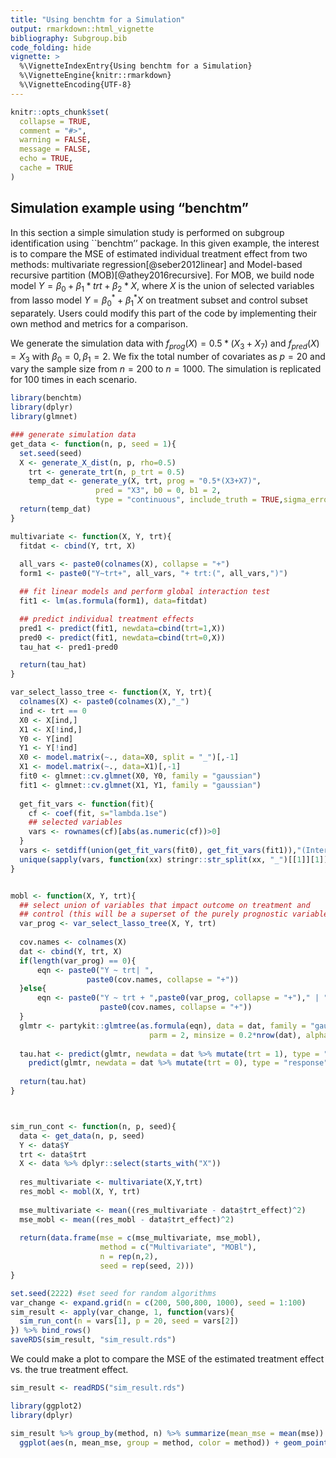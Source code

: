 ```yaml
---
title: "Using benchtm for a Simulation"
output: rmarkdown::html_vignette
bibliography: Subgroup.bib
code_folding: hide
vignette: >
  %\VignetteIndexEntry{Using benchtm for a Simulation}
  %\VignetteEngine{knitr::rmarkdown}
  %\VignetteEncoding{UTF-8}
---
```


```r
knitr::opts_chunk$set(
  collapse = TRUE,
  comment = "#>",
  warning = FALSE,
  message = FALSE,
  echo = TRUE,
  cache = TRUE
)

```

## Simulation example using "benchtm"
In this section a simple simulation study is performed on subgroup identification using ``benchtm'' package. In this given example, the interest is to compare the MSE of estimated individual treatment effect from two methods: multivariate regression[@seber2012linear] and Model-based recursive partition (MOB)[@athey2016recursive]. For MOB, we build node model $Y = \beta_0 + \beta_1*trt + \beta_2*X$, where $X$ is the union of selected variables from lasso model $Y = \beta_0^* + \beta_1^*X$ on treatment subset and control subset separately. Users could modify this part of the code by implementing their own method and metrics for a comparison.

We generate the simulation data with $f_{prog}(X) = 0.5*(X_3+X_7)$ and $f_{pred}(X) = X_3$ with $\beta_0 =0, \beta_1=2$. We fix the total number of covariates as $p=20$ and vary the sample size from $n = 200$ to $n = 1000$. The simulation is replicated for 100 times in each scenario. 

```r
library(benchtm)
library(dplyr)
library(glmnet)

### generate simulation data
get_data <- function(n, p, seed = 1){
  set.seed(seed)
  X <- generate_X_dist(n, p, rho=0.5)
    trt <- generate_trt(n, p_trt = 0.5)
    temp_dat <- generate_y(X, trt, prog = "0.5*(X3+X7)",
                   pred = "X3", b0 = 0, b1 = 2,
                   type = "continuous", include_truth = TRUE,sigma_error = 1)
  return(temp_dat)
}

multivariate <- function(X, Y, trt){
  fitdat <- cbind(Y, trt, X)
  
  all_vars <- paste0(colnames(X), collapse = "+")
  form1 <- paste0("Y~trt+", all_vars, "+ trt:(", all_vars,")")

  ## fit linear models and perform global interaction test
  fit1 <- lm(as.formula(form1), data=fitdat)

  ## predict individual treatment effects
  pred1 <- predict(fit1, newdata=cbind(trt=1,X))
  pred0 <- predict(fit1, newdata=cbind(trt=0,X))
  tau_hat <- pred1-pred0  

  return(tau_hat)
}

var_select_lasso_tree <- function(X, Y, trt){
  colnames(X) <- paste0(colnames(X),"_")
  ind <- trt == 0
  X0 <- X[ind,]
  X1 <- X[!ind,]
  Y0 <- Y[ind]
  Y1 <- Y[!ind]
  X0 <- model.matrix(~., data=X0, split = "_")[,-1]
  X1 <- model.matrix(~., data=X1)[,-1]
  fit0 <- glmnet::cv.glmnet(X0, Y0, family = "gaussian")
  fit1 <- glmnet::cv.glmnet(X1, Y1, family = "gaussian")
  
  get_fit_vars <- function(fit){
    cf <- coef(fit, s="lambda.1se")
    ## selected variables
    vars <- rownames(cf)[abs(as.numeric(cf))>0]
  }
  vars <- setdiff(union(get_fit_vars(fit0), get_fit_vars(fit1)),"(Intercept)")
  unique(sapply(vars, function(xx) stringr::str_split(xx, "_")[[1]][1]))
}


mobl <- function(X, Y, trt){
  ## select union of variables that impact outcome on treatment and
  ## control (this will be a superset of the purely prognostic variables)
  var_prog <- var_select_lasso_tree(X, Y, trt)
    
  cov.names <- colnames(X)
  dat <- cbind(Y, trt, X)
  if(length(var_prog) == 0){
      eqn <- paste0("Y ~ trt| ",
                 paste0(cov.names, collapse = "+"))
  }else{
      eqn <- paste0("Y ~ trt + ",paste0(var_prog, collapse = "+")," | ",
                    paste0(cov.names, collapse = "+"))
  }
  glmtr <- partykit::glmtree(as.formula(eqn), data = dat, family = "gaussian",
                               parm = 2, minsize = 0.2*nrow(dat), alpha=0.10, bonferroni=TRUE)
  
  tau.hat <- predict(glmtr, newdata = dat %>% mutate(trt = 1), type = "response") -
    predict(glmtr, newdata = dat %>% mutate(trt = 0), type = "response")
  
  return(tau.hat)
}



sim_run_cont <- function(n, p, seed){
  data <- get_data(n, p, seed)
  Y <- data$Y
  trt <- data$trt
  X <- data %>% dplyr::select(starts_with("X"))
    
  res_multivariate <- multivariate(X,Y,trt)
  res_mobl <- mobl(X, Y, trt)  
  
  mse_multivariate <- mean((res_multivariate - data$trt_effect)^2)
  mse_mobl <- mean((res_mobl - data$trt_effect)^2)
 
  return(data.frame(mse = c(mse_multivariate, mse_mobl),
                    method = c("Multivariate", "MOBl"),
                    n = rep(n,2),
                    seed = rep(seed, 2)))
}

set.seed(2222) #set seed for random algorithms
var_change <- expand.grid(n = c(200, 500,800, 1000), seed = 1:100)
sim_result <- apply(var_change, 1, function(vars){
  sim_run_cont(n = vars[1], p = 20, seed = vars[2])
}) %>% bind_rows()
saveRDS(sim_result, "sim_result.rds")
```
We could make a plot to compare the MSE of the estimated treatment effect vs. the true treatment effect.
```r
sim_result <- readRDS("sim_result.rds")
```

```r
library(ggplot2)
library(dplyr)

sim_result %>% group_by(method, n) %>% summarize(mean_mse = mean(mse)) %>% ungroup() %>%
  ggplot(aes(n, mean_mse, group = method, color = method)) + geom_point() + geom_line() + theme_bw()

```
